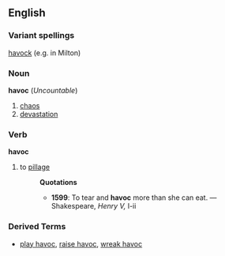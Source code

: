 ==English==

===Variant spellings===
[[havock]] (e.g. in Milton)
===Noun===
'''havoc''' (''Uncountable'')
#[[chaos]]
#[[devastation]]
===Verb===
'''havoc'''
#to [[pillage]]
#:'''Quotations'''
#:*'''1599''': To tear and '''havoc''' more than she can eat. &mdash; Shakespeare, ''Henry V,'' I-ii

===Derived Terms===
*[[play havoc]], [[raise havoc]], [[wreak havoc]]